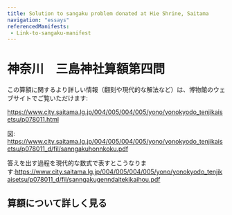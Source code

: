 ```yaml
---
title: Solution to sangaku problem donated at Hie Shrine, Saitama
navigation: "essays"
referencedManifests:
 - Link-to-sangaku-manifest
---
```


# 神奈川　三島神社算額第四問

この算額に関するより詳しい情報（翻刻や現代的な解法など）は、博物館のウェブサイトでご覧いただけます:

https://www.city.saitama.lg.jp/004/005/004/005/yono/yonokyodo_tenjikaisetsu/p078011.html

図: https://www.city.saitama.lg.jp/004/005/004/005/yono/yonokyodo_tenjikaisetsu/p078011_d/fil/sanngakuhonnkoku.pdf

答えを出す過程を現代的な数式で表すとこうなります:https://www.city.saitama.lg.jp/004/005/004/005/yono/yonokyodo_tenjikaisetsu/p078011_d/fil/sanngakugenndaitekikaihou.pdf


## 算額について詳しく見る
<Card iiifContent="link-to-sangaku-manifest" />







